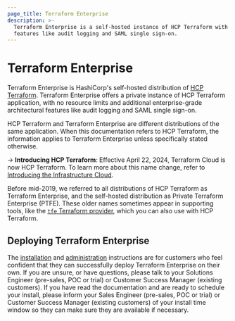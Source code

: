 ```yaml
---
page_title: Terraform Enterprise
description: >-
  Terraform Enterprise is a self-hosted instance of HCP Terraform with
  features like audit logging and SAML single sign-on.
---
```


# Terraform Enterprise

Terraform Enterprise is HashiCorp's self-hosted distribution of [HCP Terraform](/terraform/cloud-docs). Terraform Enterprise offers a private instance of HCP Terraform application, with no resource limits and additional enterprise-grade architectural features like audit logging and SAML single sign-on.

HCP Terraform and Terraform Enterprise are different distributions of the same application. When this documentation refers to HCP Terraform, the information applies to Terraform Enterprise unless specifically stated otherwise.

-> **Introducing HCP Terraform**: Effective April 22, 2024, Terraform Cloud is now HCP Terraform. To learn more about this name change, refer to [Introducing the Infrastructure Cloud](https://www.hashicorp.com/blog/introducing-the-infrastructure-cloud).

Before mid-2019, we referred to all distributions of HCP Terraform as Terraform Enterprise, and the self-hosted distribution as Private Terraform Enterprise (PTFE). These older names sometimes appear in supporting tools, like the [`tfe` Terraform provider](https://registry.terraform.io/providers/hashicorp/tfe/latest), which you can also use with HCP Terraform. 


## Deploying Terraform Enterprise

The [installation](/terraform/enterprise/replicated/install/pre-install-checklist) and [administration](/terraform/enterprise/application-administration) instructions are for customers who feel confident that they can successfully deploy Terraform Enterprise on their own. If you are unsure, or have questions, please talk to your Solutions Engineer (pre-sales, POC or trial) or Customer Success Manager (existing customers). If you have read the documentation and are ready to schedule your install, please inform your Sales Engineer (pre-sales, POC or trial) or Customer Success Manager (existing customers) of your install time window so they can make sure they are available if necessary.
